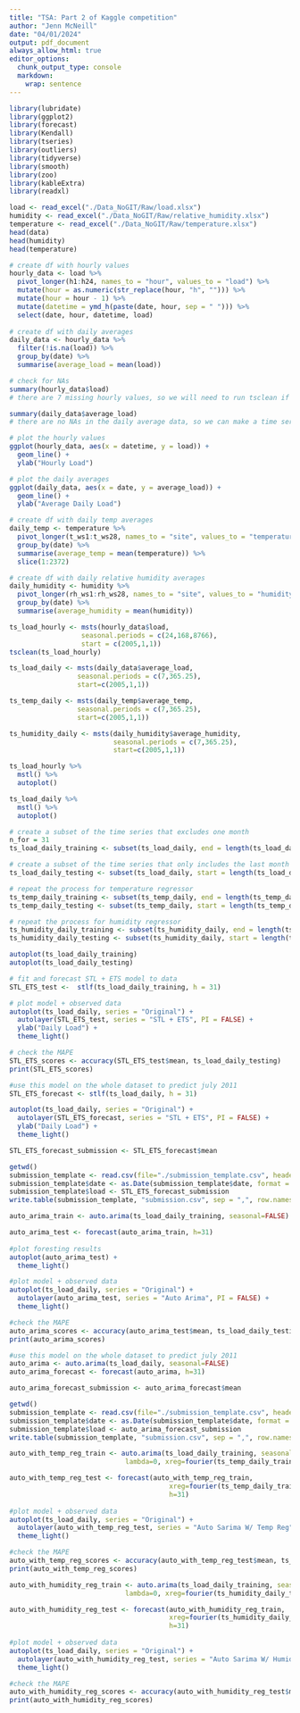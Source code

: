 ```yaml
---
title: "TSA: Part 2 of Kaggle competition"
author: "Jenn McNeill"
date: "04/01/2024"
output: pdf_document
always_allow_html: true
editor_options: 
  chunk_output_type: console
  markdown: 
    wrap: sentence
---
```


```r
library(lubridate)
library(ggplot2)
library(forecast)
library(Kendall)
library(tseries)
library(outliers)
library(tidyverse)
library(smooth)
library(zoo)
library(kableExtra)
library(readxl)
```

```r

load <- read_excel("./Data_NoGIT/Raw/load.xlsx")
humidity <- read_excel("./Data_NoGIT/Raw/relative_humidity.xlsx")
temperature <- read_excel("./Data_NoGIT/Raw/temperature.xlsx")
head(data)
head(humidity)
head(temperature)

``` 

```r

# create df with hourly values
hourly_data <- load %>%
  pivot_longer(h1:h24, names_to = "hour", values_to = "load") %>%
  mutate(hour = as.numeric(str_replace(hour, "h", ""))) %>%
  mutate(hour = hour - 1) %>%
  mutate(datetime = ymd_h(paste(date, hour, sep = " "))) %>%
  select(date, hour, datetime, load) 
  
# create df with daily averages
daily_data <- hourly_data %>%
  filter(!is.na(load)) %>%
  group_by(date) %>%
  summarise(average_load = mean(load))

# check for NAs
summary(hourly_data$load)
# there are 7 missing hourly values, so we will need to run tsclean if we are using hourly data to make a time series

summary(daily_data$average_load)
# there are no NAs in the daily average data, so we can make a time series without running the tsclean function

# plot the hourly values
ggplot(hourly_data, aes(x = datetime, y = load)) +
  geom_line() +
  ylab("Hourly Load")

# plot the daily averages
ggplot(daily_data, aes(x = date, y = average_load)) +
  geom_line() +
  ylab("Average Daily Load")

```

```r
  
# create df with daily temp averages
daily_temp <- temperature %>%
  pivot_longer(t_ws1:t_ws28, names_to = "site", values_to = "temperature") %>%
  group_by(date) %>%
  summarise(average_temp = mean(temperature)) %>%
  slice(1:2372)

# create df with daily relative humidity averages
daily_humidity <- humidity %>%
  pivot_longer(rh_ws1:rh_ws28, names_to = "site", values_to = "humidity") %>%
  group_by(date) %>%
  summarise(average_humidity = mean(humidity))

```


```r

ts_load_hourly <- msts(hourly_data$load, 
                  seasonal.periods = c(24,168,8766), 
                  start = c(2005,1,1)) 
tsclean(ts_load_hourly)

ts_load_daily <- msts(daily_data$average_load, 
                 seasonal.periods = c(7,365.25),
                 start=c(2005,1,1))

ts_temp_daily <- msts(daily_temp$average_temp, 
                 seasonal.periods = c(7,365.25),
                 start=c(2005,1,1))

ts_humidity_daily <- msts(daily_humidity$average_humidity, 
                          seasonal.periods = c(7,365.25),
                          start=c(2005,1,1))
```

```r

ts_load_hourly %>% 
  mstl() %>%
  autoplot()

ts_load_daily %>% 
  mstl() %>%
  autoplot()

```

```r

# create a subset of the time series that excludes one month
n_for = 31
ts_load_daily_training <- subset(ts_load_daily, end = length(ts_load_daily) - n_for)

# create a subset of the time series that only includes the last month
ts_load_daily_testing <- subset(ts_load_daily, start = length(ts_load_daily) - n_for)

# repeat the process for temperature regressor
ts_temp_daily_training <- subset(ts_temp_daily, end = length(ts_temp_daily) - n_for)
ts_temp_daily_testing <- subset(ts_temp_daily, start = length(ts_temp_daily) - n_for)

# repeat the process for humidity regressor
ts_humidity_daily_training <- subset(ts_humidity_daily, end = length(ts_humidity_daily) - n_for)
ts_humidity_daily_testing <- subset(ts_humidity_daily, start = length(ts_humidity_daily) - n_for)

autoplot(ts_load_daily_training)
autoplot(ts_load_daily_testing)
```

```r

# fit and forecast STL + ETS model to data
STL_ETS_test <-  stlf(ts_load_daily_training, h = 31)

# plot model + observed data
autoplot(ts_load_daily, series = "Original") +
  autolayer(STL_ETS_test, series = "STL + ETS", PI = FALSE) +
  ylab("Daily Load") +
  theme_light()

# check the MAPE
STL_ETS_scores <- accuracy(STL_ETS_test$mean, ts_load_daily_testing)
print(STL_ETS_scores)

#use this model on the whole dataset to predict july 2011
STL_ETS_forecast <- stlf(ts_load_daily, h = 31)

autoplot(ts_load_daily, series = "Original") +
  autolayer(STL_ETS_forecast, series = "STL + ETS", PI = FALSE) +
  ylab("Daily Load") +
  theme_light()

STL_ETS_forecast_submission <- STL_ETS_forecast$mean

getwd()
submission_template <- read.csv(file="./submission_template.csv", header=TRUE)
submission_template$date <- as.Date(submission_template$date, format = "%m/%d/%y")
submission_template$load <- STL_ETS_forecast_submission
write.table(submission_template, "submission.csv", sep = ",", row.names = FALSE, quote = FALSE)

```

```r

auto_arima_train <- auto.arima(ts_load_daily_training, seasonal=FALSE)

auto_arima_test <- forecast(auto_arima_train, h=31)
               
#plot foresting results
autoplot(auto_arima_test) + 
  theme_light()

#plot model + observed data
autoplot(ts_load_daily, series = "Original") +
  autolayer(auto_arima_test, series = "Auto Arima", PI = FALSE) +
  theme_light()

#check the MAPE
auto_arima_scores <- accuracy(auto_arima_test$mean, ts_load_daily_testing)
print(auto_arima_scores)

#use this model on the whole dataset to predict july 2011
auto_arima <- auto.arima(ts_load_daily, seasonal=FALSE)
auto_arima_forecast <- forecast(auto_arima, h=31)

auto_arima_forecast_submission <- auto_arima_forecast$mean

getwd()
submission_template <- read.csv(file="./submission_template.csv", header=TRUE)
submission_template$date <- as.Date(submission_template$date, format = "%m/%d/%y")
submission_template$load <- auto_arima_forecast_submission
write.table(submission_template, "submission.csv", sep = ",", row.names = FALSE, quote = FALSE)

```


```r

auto_with_temp_reg_train <- auto.arima(ts_load_daily_training, seasonal=FALSE, 
                             lambda=0, xreg=fourier(ts_temp_daily_training, K=c(2,12)))

auto_with_temp_reg_test <- forecast(auto_with_temp_reg_train, 
                                        xreg=fourier(ts_temp_daily_training, K=c(2,12), h=31),
                                        h=31)
               
#plot model + observed data
autoplot(ts_load_daily, series = "Original") +
  autolayer(auto_with_temp_reg_test, series = "Auto Sarima W/ Temp Reg", PI = FALSE) +
  theme_light()

#check the MAPE
auto_with_temp_reg_scores <- accuracy(auto_with_temp_reg_test$mean, ts_load_daily_testing)
print(auto_with_temp_reg_scores)

```

```r

auto_with_humidity_reg_train <- auto.arima(ts_load_daily_training, seasonal=FALSE, 
                             lambda=0, xreg=fourier(ts_humidity_daily_training, K=c(2,4)))

auto_with_humidity_reg_test <- forecast(auto_with_humidity_reg_train, 
                                        xreg=fourier(ts_humidity_daily_training, K=c(2,4), h=31),
                                        h=31)
               
#plot model + observed data
autoplot(ts_load_daily, series = "Original") +
  autolayer(auto_with_humidity_reg_test, series = "Auto Sarima W/ Humidity Reg", PI = FALSE) +
  theme_light()

#check the MAPE
auto_with_humidity_reg_scores <- accuracy(auto_with_humidity_reg_test$mean, ts_load_daily_testing)
print(auto_with_humidity_reg_scores)

```


